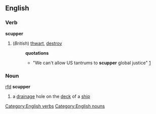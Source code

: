 ==English==
=== Verb ===
[[Category:English verbs]]
'''scupper'''
#(''British'') [[thwart]], [[destroy]]
#:'''quotations'''
#:*"We can't allow US tantrums to '''scupper''' global justice" [http://www.guardian.co.uk/bush/story/0,7369,747744,00.html]
=== Noun ===
[[Category:English nouns]][[rfd]]
'''scupper'''
#a [[drainage]] hole on the [[deck]] of a [[ship]]